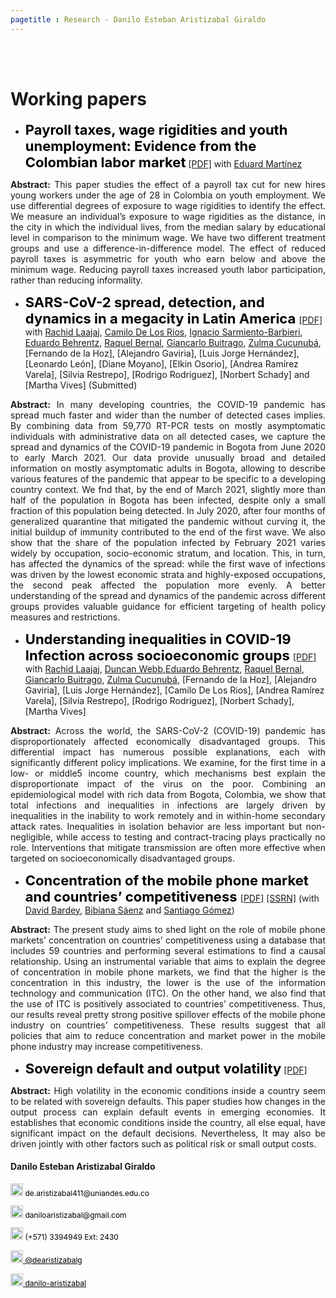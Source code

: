 ```yaml
---
pagetitle : Research - Danilo Esteban Aristizabal Giraldo
---
```


<br>  </br> <!--- Agrega lineas en blanco --->

# Working papers

<p>  </p> <!--- Agrega una linea en blanco --->

<!------------- Panel de la izquierda ------------->
<div class="col-sm-9">

<!--- Documento 1 --->

* <strong style="color:black;font-size:22px;"> Payroll taxes, wage rigidities and youth unemployment: Evidence from the Colombian labor market</strong> [[PDF]](https://danilo-aristizabal.github.io/research/youth_unemployment/taxes_and_youth_unemployment.pdf) with [Eduard Martínez](http://eduard-martinez.github.io)

 <p align="justify"> **Abstract:** This paper studies the effect of a payroll tax cut for new hires young workers under the age of
28 in Colombia on youth employment. We use differential degrees of exposure to wage rigidities to identify the effect. We measure an individual’s exposure to wage rigidities as the distance, in the city in which the individual lives, from the median salary by educational level in comparison
to the minimum wage. We have two different treatment groups and use a difference-in-difference model. The effect of reduced payroll taxes is asymmetric for youth who earn below and above the minimum wage. Reducing payroll taxes increased youth labor participation, rather than reducing
informality. </p>

<!--- Documento 2 --->

* <strong style="color:black;font-size:22px;"> SARS-CoV-2 spread, detection, and dynamics in a megacity in Latin America </strong>[[PDF]](https://danilo-aristizabal.github.io/research/covid/SARS-CoV-2_spread_detection_and_dynamics_in_a_megacity_in_Latin_America.pdf) with [Rachid Laajaj](https://www.laajaj.com/), [Camilo De Los Rios](https://sites.google.com/view/cdelosriosru), [Ignacio Sarmiento-Barbieri](https://ignaciomsarmiento.github.io/), [Eduardo Behrentz](https://eduardobehrentz.com/), [Raquel Bernal](https://sites.google.com/view/raquelbernal/), [Giancarlo Buitrago](https://www.researchgate.net/profile/Giancarlo-Buitrago), [Zulma Cucunubá](http://www.imperial.ac.uk/people/zulma.cucunuba), [Fernando de la Hoz], [Alejandro Gaviria], [Luis Jorge Hernández], [Leonardo León], [Diane Moyano], [Elkin Osorio], [Andrea Ramírez Varela], [Silvia Restrepo], [Rodrigo Rodriguez], [Norbert Schady] and [Martha Vives] (Submitted)

<p align="justify"> **Abstract:** In many developing countries, the COVID-19 pandemic has spread much faster and wider than the number of detected cases implies. By combining data from 59,770 RT-PCR tests on mostly asymptomatic individuals with administrative data on all detected cases, we capture the spread and dynamics of the COVID-19 pandemic in Bogota from June 2020 to early March 2021. Our data provide unusually broad and detailed information on mostly asymptomatic adults in Bogota, allowing to describe various features of the pandemic that appear to be specific to a developing country context. We fnd that, by the end of March 2021, slightly more than half of the population in Bogota has been infected, despite only a small fraction of this population being detected. In July 2020, after four months of generalized quarantine that mitigated the pandemic without curving it, the initial buildup of immunity contributed to the end of the first wave. We also show that the share of the population infected by February 2021 varies widely by occupation, socio-economic stratum, and location. This, in turn, has affected the dynamics of the spread: while the first wave of infections was driven by the lowest economic strata and highly-exposed occupations, the second peak affected the population more evenly. A better understanding of the spread and dynamics of the pandemic across different groups provides valuable guidance for efficient targeting of health policy measures and restrictions.
 </p>

<!--- Documento 2 --->

* <strong style="color:black;font-size:22px;"> Understanding inequalities in COVID-19 Infection across socioeconomic groups </strong>[[PDF]](https://danilo-aristizabal.github.io/research/covid/Understanding_how_socioeconomic_inequalities_drive_inequalities_in_SARS-CoV-2_infections.pdf) with [Rachid Laajaj](https://www.laajaj.com/), [Duncan Webb](https://sites.google.com/view/duncan-webb/home),[Eduardo Behrentz](https://eduardobehrentz.com/), [Raquel Bernal](https://sites.google.com/view/raquelbernal/), [Giancarlo Buitrago](https://www.researchgate.net/profile/Giancarlo-Buitrago), [Zulma Cucunubá](http://www.imperial.ac.uk/people/zulma.cucunuba), [Fernando de la Hoz], [Alejandro Gaviria], [Luis Jorge Hernández], [Camilo De Los Rios], [Andrea Ramírez Varela], [Silvia Restrepo], [Rodrigo Rodriguez], [Norbert Schady], [Martha Vives]

<p align="justify"> **Abstract:** Across the world, the SARS-CoV-2 (COVID-19) pandemic has disproportionately affected economically disadvantaged groups. This differential impact has numerous possible explanations, each with significantly different policy implications. We examine, for the first time in a low- or middle5
income country, which mechanisms best explain the disproportionate impact of the virus on the poor. Combining an epidemiological model with rich data from Bogota, Colombia, we show that total infections and inequalities in infections are largely driven by inequalities in the inability to work remotely and in within-home secondary attack rates. Inequalities in isolation behavior are less important but non-negligible, while access to testing and contract-tracing plays practically no role. Interventions that mitigate transmission are often more effective when targeted on socioeconomically disadvantaged groups.
 </p>


<!--- Documento 2 --->

* <strong style="color:black;font-size:22px;"> Concentration of the mobile phone market and countries' competitiveness </strong>[[PDF]](https://danilo-aristizabal.github.io/research/mobile_market/Concentration_of_the_Mobile_Market_in_Colombia.pdf) [[SSRN]](https://papers.ssrn.com/sol3/papers.cfm?abstract_id=3714775) (with [David Bardey](https://sites.google.com/site/davidbardey/), [Bibiana Sáenz](https://www.linkedin.com/in/bibianasaenzbaquero/?originalSubdomain=co) and [Santiago Gómez](https://www.researchgate.net/profile/Jose_Gomez_Medina))

<p align="justify"> **Abstract:** The present study aims to shed light on the role of mobile phone markets’ concentration on countries’ competitiveness using a database that includes 59 countries and performing several estimations to find a causal relationship. Using an instrumental variable that aims to explain the degree of concentration in mobile phone markets, we find that the higher is the concentration in this industry, the lower is the use of the information technology and communication (ITC). On the other hand, we also find that the use of ITC is positively associated to countries' competitiveness. Thus, our results reveal pretty strong positive spillover effects of the mobile phone industry on countries' competitiveness. These results suggest that all policies that aim to reduce concentration and market power in the mobile phone industry may increase competitiveness.
 </p>

<!--- Documento 3 --->
* <strong style="color:black;font-size:22px;">Sovereign default and output volatility</strong> [[PDF]](https://danilo-aristizabal.github.io/research/sovereign_default/sovereign_default_and_output_volatility.pdf)

<p align="justify"> **Abstract:** High volatility in the economic conditions inside a country seem to be related with sovereign defaults. This paper studies how changes in the output process can explain default events in emerging economies. It establishes that economic conditions inside the country, all else equal, have significant impact on the default decisions. Nevertheless, It may also be driven jointly with other factors such as political risk or small output costs.
 </p>


</div>
<!------------- Panel de la izquierda ------------->


<!------------- Panel de la derecha ------------->
<div class="col-sm-3">

#### Danilo Esteban Aristizabal Giraldo
 
<!-- Correo -->
<p style="color:black;font-size:12px;"><img alt="Qries" src="./images/correo.png" width=20" height="20"> de.aristizabal411@uniandes.edu.co </img></p>

<!-- Correo -->
<p style="color:black;font-size:12px;"><img alt="Qries" src="./images/correo.png" width=20" height="20"> daniloaristizabal@gmail.com </img></p>

<!-- Tel -->
<p style="color:black;font-size:12px;"><img alt="Qries" src="./images/tel.png" width=20" height="20"> (+571) 3394949 Ext: 2430</img></p>

<!-- Twitter -->
 <a href="https://twitter.com/dearistizabalg" style="color:black;font-size:12px;"> <img alt="Qries" src="./images/twitter.jpg" width=20" height="20">  @dearistizabalg</a> 

<!-- GitHub -->
<a href="https://github.com/danilo-aristizabal" style="color:black;font-size:12px;"> <img alt="Qries" src="./images/github.png" width=20" height="20">  danilo-aristizabal</a>
</div>
<!------------- Panel de la derecha ------------->



<br>  </br> <!--- Agrega lineas en blanco --->